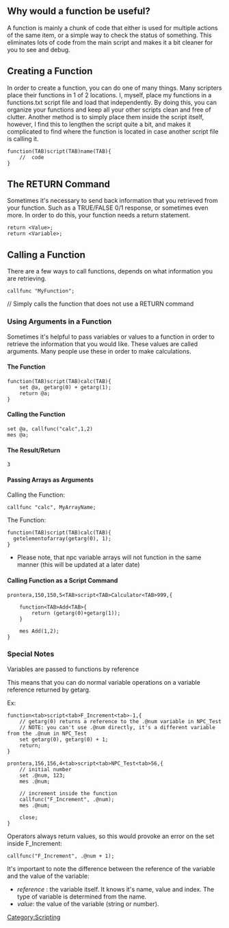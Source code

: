 == Why would a function be useful? ==

A function is mainly a chunk of code that either is used for multiple actions of the same item, or a simple way to check the status of something.  This eliminates lots of code from the main script and makes it a bit cleaner for you to see and debug.

== Creating a Function ==

In order to create a function, you can do one of many things. Many scripters place their functions in 1 of 2 locations. I, myself, place my functions in a functions.txt script file and load that independently. By doing this, you can organize your functions and keep all your other scripts clean and free of clutter. Another method is to simply place them inside the script itself, however, I find this to lengthen the script quite a bit, and makes it complicated to find where the function is located in case another script file is calling it.

<pre>function(TAB)script(TAB)name(TAB){
	//  code
}</pre>


== The RETURN Command ==

Sometimes it's necessary to send back information that you retrieved from your function. Such as a TRUE/FALSE 0/1 response, or sometimes even more. In order to do this, your function needs a return statement.

<pre>return <Value>;
return <Variable>;</pre>


== Calling a Function ==

There are a few ways to call functions, depends on what information you are retrieving.

<pre>callfunc "MyFunction";</pre> // Simply calls the function that does not use a RETURN command

=== Using Arguments in a Function ===

Sometimes it's helpful to pass variables or values to a function in order to retrieve the information that you would like. These values are called arguments. Many people use these in order to make calculations.

==== The Function ====

<pre>function(TAB)script(TAB)calc(TAB){
	set @a, getarg(0) + getarg(1);
	return @a;
}</pre>


==== Calling the Function ====

<pre>set @a, callfunc("calc",1,2)
mes @a;</pre>

==== The Result/Return ====

<pre>3</pre>

==== Passing Arrays as Arguments ====

Calling the Function: 
<pre>callfunc "calc", MyArrayName;</pre>

The Function:
<pre>function(TAB)script(TAB)calc(TAB){
  getelementofarray(getarg(0), 1);
}
</pre>

* Please note, that npc variable arrays will not function in the same manner (this will be updated at a later date)

==== Calling Function as a Script Command ====

<pre>
prontera,150,150,5<TAB>script<TAB>Calculator<TAB>999,{

    function<TAB>Add<TAB>{
        return (getarg(0)+getarg(1));
    }

    mes Add(1,2);
}
</pre>

=== Special Notes ===

Variables are passed to functions by reference

This means that you can do normal variable operations on a variable reference returned by getarg.

Ex:

<pre>function<tab>script<tab>F_Increment<tab>-1,{
    // getarg(0) returns a reference to the .@num variable in NPC_Test
    // NOTE: you can't use .@num directly, it's a different variable from the .@num in NPC_Test
    set getarg(0), getarg(0) + 1;
    return;
}

prontera,156,156,4<tab>script<tab>NPC_Test<tab>56,{
    // initial number
    set .@num, 123;
    mes .@num;
    
    // increment inside the function
    callfunc("F_Increment", .@num);
    mes .@num;
    
    close;
}</pre>

Operators always return values, so this would provoke an error on the set inside F_Increment:

<pre>callfunc("F_Increment", .@num + 1);</pre>

It's important to note the difference between the reference of the variable and the value of the variable:

* ''reference'' : the variable itself. It knows it's name, value and index. The type of variable is determined from the name.
* ''value'': the value of the variable (string or number).

[[Category:Scripting]]
